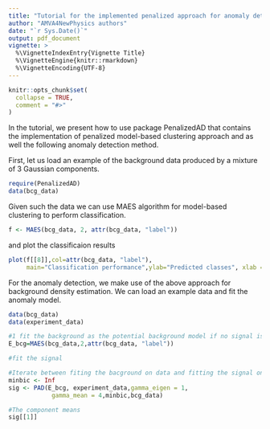 ```yaml
---
title: "Tutorial for the implemented penalized approach for anomaly detection"
author: "AMVA4NewPhysics authors"
date: "`r Sys.Date()`"
output: pdf_document
vignette: >
  %\VignetteIndexEntry{Vignette Title}
  %\VignetteEngine{knitr::rmarkdown}
  %\VignetteEncoding{UTF-8}
---
```


```r
knitr::opts_chunk$set(
  collapse = TRUE,
  comment = "#>"
)
```

In the tutorial, we present how to use package PenalizedAD that contains the implementation of penalized model-based clustering approach and as well the following anomaly detection method.

First, let us load an example of the background data produced by a mixture of 3 Gaussian components.

```r
require(PenalizedAD)
data(bcg_data)
```

Given such the data we can use MAES algorithm for model-based clustering to perform classification.

```r
f <- MAES(bcg_data, 2, attr(bcg_data, "label"))
```

and plot the classificaion results
```r
plot(f[[8]],col=attr(bcg_data, "label"),
     main="Classification performance",ylab="Predicted classes", xlab = "Observations")
```

For the anomaly detection, we make use of the above approach for background density estimation. We can load an example data and fit the anomaly model.
```r
data(bcg_data)
data(experiment_data)

#1 fit the background as the potential background model if no signal is to be found
E_bcg=MAES(bcg_data,2,attr(bcg_data, "label"))

#fit the signal

#Iterate between fiting the bacground on data and fitting the signal on data2
minbic <- Inf
sig <- PAD(E_bcg, experiment_data,gamma_eigen = 1,
            gamma_mean = 4,minbic,bcg_data)

#The component means
sig[[1]]
```

